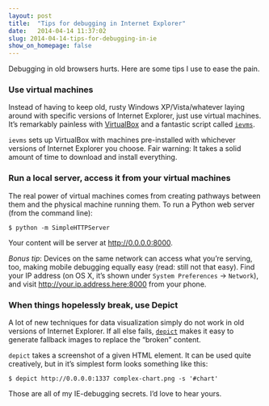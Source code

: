 ```yaml
---
layout: post
title:  "Tips for debugging in Internet Explorer"
date:   2014-04-14 11:37:02
slug: 2014-04-14-tips-for-debugging-in-ie
show_on_homepage: false
---
```


Debugging in old browsers hurts. Here are some tips I use to ease the pain.

### Use virtual machines

Instead of having to keep old, rusty Windows XP/Vista/whatever laying around
with specific versions of Internet Explorer, just use virtual machines.
It&rsquo;s remarkably painless with [VirtualBox](https://www.virtualbox.org/)
and a fantastic script called [`ievms`](https://github.com/xdissent/ievms).

`ievms` sets up VirtualBox with machines pre-installed with whichever versions
of Internet Explorer you choose. Fair warning: It takes a solid amount of time
to download and install everything.

### Run a local server, access it from your virtual machines

The real power of virtual machines comes from creating pathways between them
and the physical machine running them. To run a Python web server (from the
command line):

```
$ python -m SimpleHTTPServer
```

Your content will be server at [http://0.0.0.0:8000](http://0.0.0.0:8000).

_Bonus tip_: Devices on the same network can access what you&rsquo;re
serving, too, making mobile debugging equally easy (read: still not that easy).
Find your IP address (on OS X, it&rsquo;s shown under `System Preferences` ->
`Network`), and visit
[http://your.ip.address.here:8000](http://your.ip.address.here:8000) from your
phone.

### When things hopelessly break, use Depict

A lot of new techniques for data visualization simply do not work in old
versions of Internet Explorer. If all else fails,
[`depict`](https://github.com/kevinschaul/depict) makes it easy to generate
fallback images to replace the &ldquo;broken&rdquo; content.

`depict` takes a screenshot of a given HTML element. It can be used quite
creatively, but in it&rsquo;s simplest form looks something like this:

```
$ depict http://0.0.0.0:1337 complex-chart.png -s '#chart'
```

Those are all of my IE-debugging secrets. I&rsquo;d love to hear yours.

